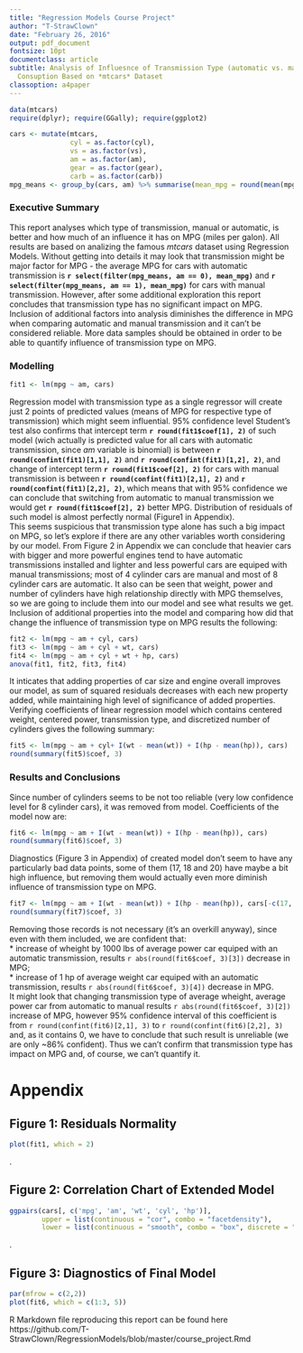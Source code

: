 ```yaml
---
title: "Regression Models Course Project"
author: "T-StrawClown"
date: "February 26, 2016"
output: pdf_document
fontsize: 10pt
documentclass: article
subtitle: Analysis of Influesnce of Transmission Type (automatic vs. manual) on Fuel
  Consuption Based on *mtcars* Dataset
classoption: a4paper
---
```

```r
data(mtcars)
require(dplyr); require(GGally); require(ggplot2)

cars <- mutate(mtcars,
               cyl = as.factor(cyl),
               vs = as.factor(vs),
               am = as.factor(am),
               gear = as.factor(gear),
               carb = as.factor(carb))
mpg_means <- group_by(cars, am) %>% summarise(mean_mpg = round(mean(mpg), 2))
```


### Executive Summary  
This report analyses which type of transmission, manual or automatic, is better and how much of an influence it has on MPG (miles per galon). All results are based on analizing the famous *mtcars* dataset using Regression Models. Without getting into details it may look that transmission might be major factor for MPG  - the average MPG for cars with automatic transmission is **`r select(filter(mpg_means, am == 0), mean_mpg)`** and **`r select(filter(mpg_means, am == 1), mean_mpg)`** for cars with manual transmission. However, after some additional exploration this report concludes that transmission type has no significant impact on MPG. Inclusion of additional factors into analysis diminishes the difference in MPG when comparing automatic and manual transmission and it can't be considered reliable. More data samples should be obtained in order to be able to quantify influence of transmission type on MPG.

### Modelling
```r
fit1 <- lm(mpg ~ am, cars)
```
Regression model with transmission type as a single regressor will create just 2 points of predicted values (means of MPG for respective type of transmission) which might seem influential. 95% confidence level Student's test also confirms that intercept term **`r round(fit1$coef[1], 2)`** of such model (wich actually is predicted value for all cars with automatic transmission, since *am* variable is binomial) is between **`r round(confint(fit1)[1,1], 2)`** and **`r round(confint(fit1)[1,2], 2)`**, and change of intercept term **`r round(fit1$coef[2], 2)`** for cars with manual transmission is between **`r round(confint(fit1)[2,1], 2)`** and **`r round(confint(fit1)[2,2], 2)`**, which means that with 95% confidence we can conclude that switching from automatic to manual transmission we would get **`r round(fit1$coef[2], 2)`** better MPG. Distribution of residuals of such model is almost perfectly normal (Figure1 in Appendix).  
This seems suspicious that transmission type alone has such a big impact on MPG, so let's explore if there are any other variables worth considering by our model. From Figure 2 in Appendix we can conclude that heavier cars with bigger and more powerful engines tend to have automatic transmissions installed and lighter and less powerful cars are equiped with manual transmissions; most of 4 cylinder cars are manual and most of 8 cylinder cars are automatic. It also can be seen that weight, power and number of cylinders have high relationship directly with MPG themselves, so we are going to include them into our model and see what results we get.  
Inclusion of additional properties into the model and comparing how did that change the influence of transmission type on MPG results the following:
```r
fit2 <- lm(mpg ~ am + cyl, cars)
fit3 <- lm(mpg ~ am + cyl + wt, cars)
fit4 <- lm(mpg ~ am + cyl + wt + hp, cars)
anova(fit1, fit2, fit3, fit4)
```
It inticates that adding properties of car size and engine overall improves our model, as sum of squared residuals decreases with each new property added, while maintaining high level of significance of added properties.  
Verifying coefficients of linear regression model which contains centered weight, centered power, transmission type, and discretized number of cylinders gives the following summary:
```r
fit5 <- lm(mpg ~ am + cyl+ I(wt - mean(wt)) + I(hp - mean(hp)), cars)
round(summary(fit5)$coef, 3)
```

### Results and Conclusions
Since number of cylinders seems to be not too reliable (very low confidence level for 8 cylinder cars), it was removed from model. Coefficients of the model now are:
```r
fit6 <- lm(mpg ~ am + I(wt - mean(wt)) + I(hp - mean(hp)), cars)
round(summary(fit6)$coef, 3)
```
Diagnostics (Figure 3 in Appendix) of created model don't seem to have any particularly bad data points, some of them (17, 18 and 20) have maybe a bit high influence, but removing them would actually even more diminish influence of transmission type on MPG.
```r
fit7 <- lm(mpg ~ am + I(wt - mean(wt)) + I(hp - mean(hp)), cars[-c(17, 18, 20),])
round(summary(fit7)$coef, 3)
```
Removing those records is not necessary (it's an overkill anyway), since even with them included, we are confident that:  
 * increase of wheight by 1000 lbs of average power car equiped with an automatic transmission, results `r abs(round(fit6$coef, 3)[3])` decrease in MPG;  
 * increase of 1 hp of average weight car equiped with an automatic transmission, results `r abs(round(fit6$coef, 3)[4])` decrease in MPG.    
It might look that changing transmission type of average wheight, average power car from automatic to manual results `r abs(round(fit6$coef, 3)[2])` increase of MPG, however 95% confidence interval of this coefficient is from `r round(confint(fit6)[2,1], 3)` to `r round(confint(fit6)[2,2], 3)` and, as it contains 0, we have to conclude that such result is unreliable (we are only ~86% confident). Thus we can't confirm that transmission type has impact on MPG and, of course, we can't quantify it.


# Appendix
## Figure 1: Residuals Normality
```r
plot(fit1, which = 2)
```
.
  
## Figure 2: Correlation Chart of Extended Model  
```r
ggpairs(cars[, c('mpg', 'am', 'wt', 'cyl', 'hp')],
        upper = list(continuous = "cor", combo = "facetdensity"),
        lower = list(continuous = "smooth", combo = "box", discrete = "ratio"))
```
.
  
## Figure 3: Diagnostics of Final Model  
```r
par(mfrow = c(2,2))
plot(fit6, which = c(1:3, 5))
```


R Markdown file reproducing this report can be found here https://github.com/T-StrawClown/RegressionModels/blob/master/course_project.Rmd
